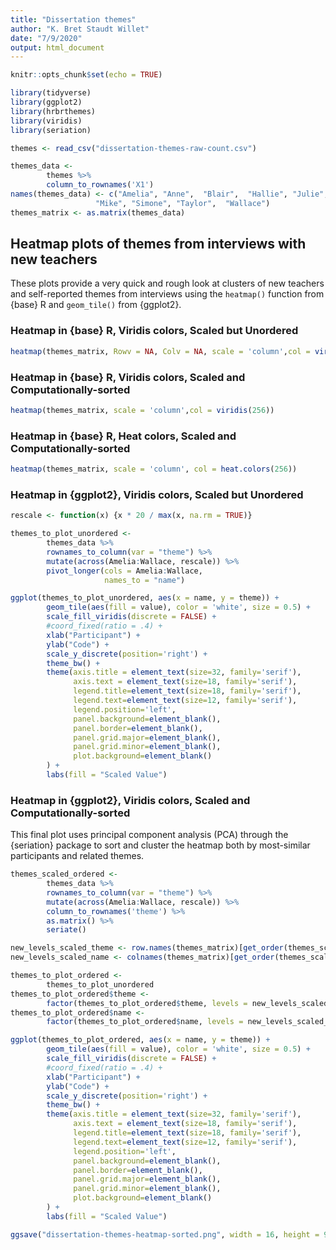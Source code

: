 ```yaml
---
title: "Dissertation themes"
author: "K. Bret Staudt Willet"
date: "7/9/2020"
output: html_document
---
```


```r
knitr::opts_chunk$set(echo = TRUE)

library(tidyverse)
library(ggplot2)
library(hrbrthemes)
library(viridis)
library(seriation)

themes <- read_csv("dissertation-themes-raw-count.csv")
```

```r
themes_data <-
        themes %>% 
        column_to_rownames('X1')
names(themes_data) <- c("Amelia", "Anne",  "Blair",  "Hallie", "Julie", 
                   "Mike", "Simone", "Taylor",  "Wallace")
themes_matrix <- as.matrix(themes_data)
```

## Heatmap plots of themes from interviews with new teachers

These plots provide a very quick and rough look at clusters of new teachers and self-reported themes from interviews using the `heatmap()` function from {base} R and `geom_tile()` from {ggplot2}.

### Heatmap in {base} R, Viridis colors, Scaled but Unordered

```r
heatmap(themes_matrix, Rowv = NA, Colv = NA, scale = 'column',col = viridis(256))
```

### Heatmap in {base} R, Viridis colors, Scaled and Computationally-sorted

```r
heatmap(themes_matrix, scale = 'column',col = viridis(256))
```

### Heatmap in {base} R, Heat colors, Scaled and Computationally-sorted

```r
heatmap(themes_matrix, scale = 'column', col = heat.colors(256))
```

### Heatmap in {ggplot2}, Viridis colors, Scaled but Unordered

```r
rescale <- function(x) {x * 20 / max(x, na.rm = TRUE)}

themes_to_plot_unordered <-
        themes_data %>%
        rownames_to_column(var = "theme") %>%
        mutate(across(Amelia:Wallace, rescale)) %>%
        pivot_longer(cols = Amelia:Wallace, 
                     names_to = "name")

ggplot(themes_to_plot_unordered, aes(x = name, y = theme)) +
        geom_tile(aes(fill = value), color = 'white', size = 0.5) + 
        scale_fill_viridis(discrete = FALSE) +
        #coord_fixed(ratio = .4) +
        xlab("Participant") +
        ylab("Code") +
        scale_y_discrete(position='right') +
        theme_bw() +
        theme(axis.title = element_text(size=32, family='serif'),
              axis.text = element_text(size=18, family='serif'),
              legend.title=element_text(size=18, family='serif'), 
              legend.text=element_text(size=12, family='serif'),
              legend.position='left',
              panel.background=element_blank(),
              panel.border=element_blank(),
              panel.grid.major=element_blank(),
              panel.grid.minor=element_blank(),
              plot.background=element_blank()
        ) +
        labs(fill = "Scaled Value")
```

### Heatmap in {ggplot2}, Viridis colors, Scaled and Computationally-sorted 

This final plot uses principal component analysis (PCA) through the {seriation} package to sort and cluster the heatmap both by most-similar participants and related themes. 

```r
themes_scaled_ordered <-
        themes_data %>%
        rownames_to_column(var = "theme") %>%
        mutate(across(Amelia:Wallace, rescale)) %>%
        column_to_rownames('theme') %>%
        as.matrix() %>%
        seriate()

new_levels_scaled_theme <- row.names(themes_matrix)[get_order(themes_scaled_ordered, dim=1)]
new_levels_scaled_name <- colnames(themes_matrix)[get_order(themes_scaled_ordered, dim=2)]

themes_to_plot_ordered <- 
        themes_to_plot_unordered
themes_to_plot_ordered$theme <- 
        factor(themes_to_plot_ordered$theme, levels = new_levels_scaled_theme)
themes_to_plot_ordered$name <- 
        factor(themes_to_plot_ordered$name, levels = new_levels_scaled_name)

ggplot(themes_to_plot_ordered, aes(x = name, y = theme)) +
        geom_tile(aes(fill = value), color = 'white', size = 0.5) + 
        scale_fill_viridis(discrete = FALSE) +
        #coord_fixed(ratio = .4) +
        xlab("Participant") +
        ylab("Code") +
        scale_y_discrete(position='right') +
        theme_bw() +
        theme(axis.title = element_text(size=32, family='serif'),
              axis.text = element_text(size=18, family='serif'),
              legend.title=element_text(size=18, family='serif'), 
              legend.text=element_text(size=12, family='serif'),
              legend.position='left',
              panel.background=element_blank(),
              panel.border=element_blank(),
              panel.grid.major=element_blank(),
              panel.grid.minor=element_blank(),
              plot.background=element_blank()
        ) +
        labs(fill = "Scaled Value")
```

```r
ggsave("dissertation-themes-heatmap-sorted.png", width = 16, height = 9)
```
